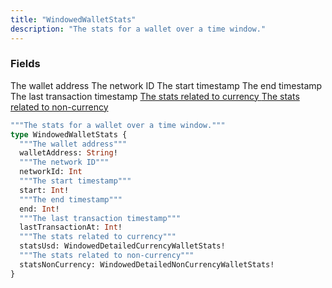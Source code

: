 ```yaml
---
title: "WindowedWalletStats"
description: "The stats for a wallet over a time window."
---
```


### Fields

<ResponseField name="walletAddress" type="String!" required>
  The wallet address
</ResponseField>

<ResponseField name="networkId" type="Int">
  The network ID
</ResponseField>

<ResponseField name="start" type="Int!" required>
  The start timestamp
</ResponseField>

<ResponseField name="end" type="Int!" required>
  The end timestamp
</ResponseField>

<ResponseField name="lastTransactionAt" type="Int!" required>
  The last transaction timestamp
</ResponseField>

<a href="/api-reference/types/windoweddetailedcurrencywalletstats">
  <ResponseField name="statsUsd" type="WindowedDetailedCurrencyWalletStats!" required>
    The stats related to currency
  </ResponseField>
</a>

<a href="/api-reference/types/windoweddetailednoncurrencywalletstats">
  <ResponseField name="statsNonCurrency" type="WindowedDetailedNonCurrencyWalletStats!" required>
    The stats related to non-currency
  </ResponseField>
</a>


```graphql WindowedWalletStats
"""The stats for a wallet over a time window."""
type WindowedWalletStats {
  """The wallet address"""
  walletAddress: String!
  """The network ID"""
  networkId: Int
  """The start timestamp"""
  start: Int!
  """The end timestamp"""
  end: Int!
  """The last transaction timestamp"""
  lastTransactionAt: Int!
  """The stats related to currency"""
  statsUsd: WindowedDetailedCurrencyWalletStats!
  """The stats related to non-currency"""
  statsNonCurrency: WindowedDetailedNonCurrencyWalletStats!
}
```
